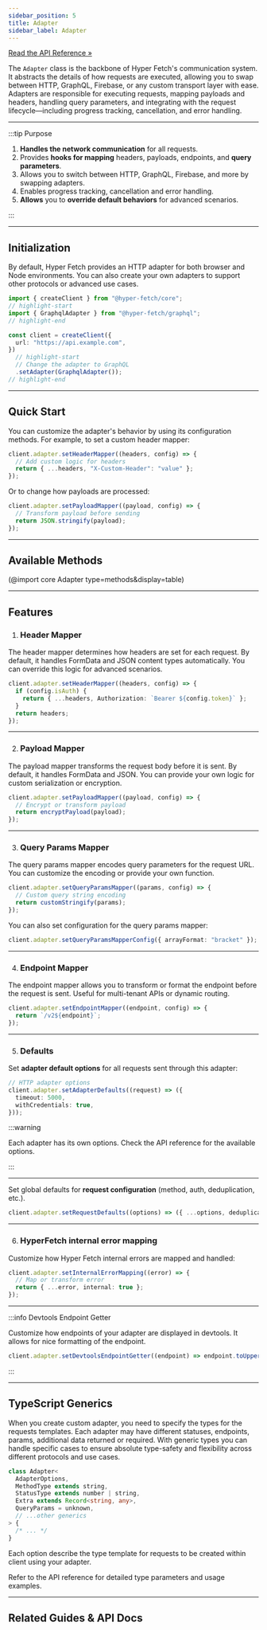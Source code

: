 ```yaml
---
sidebar_position: 5
title: Adapter
sidebar_label: Adapter
---
```


[Read the API Reference »](/docs/api/core/Classes/Adapter.mdx)

The `Adapter` class is the backbone of Hyper Fetch's communication system. It abstracts the details of how requests are
executed, allowing you to swap between HTTP, GraphQL, Firebase, or any custom transport layer with ease. Adapters are
responsible for executing requests, mapping payloads and headers, handling query parameters, and integrating with the
request lifecycle—including progress tracking, cancellation, and error handling.

---

:::tip Purpose

1. **Handles the network communication** for all requests.
2. Provides **hooks for mapping** headers, payloads, endpoints, and **query parameters**.
3. Allows you to switch between HTTP, GraphQL, Firebase, and more by swapping adapters.
4. Enables progress tracking, cancellation and error handling.
5. **Allows** you to **override default behaviors** for advanced scenarios.

:::

---

## Initialization

By default, Hyper Fetch provides an HTTP adapter for both browser and Node environments. You can also create your own
adapters to support other protocols or advanced use cases.

```ts title="GraphQL Adapter"
import { createClient } from "@hyper-fetch/core";
// highlight-start
import { GraphqlAdapter } from "@hyper-fetch/graphql";
// highlight-end

const client = createClient({
  url: "https://api.example.com",
})
  // highlight-start
  // Change the adapter to GraphQL
  .setAdapter(GraphqlAdapter());
// highlight-end
```

---

## Quick Start

You can customize the adapter's behavior by using its configuration methods. For example, to set a custom header mapper:

```ts
client.adapter.setHeaderMapper((headers, config) => {
  // Add custom logic for headers
  return { ...headers, "X-Custom-Header": "value" };
});
```

Or to change how payloads are processed:

```ts
client.adapter.setPayloadMapper((payload, config) => {
  // Transform payload before sending
  return JSON.stringify(payload);
});
```

---

## Available Methods

<ShowMore>

(@import core Adapter type=methods&display=table)

</ShowMore>

<LinkCard
  type="api"
  title="Detailed methods docs"
  description="Check all available methods and their descriptions"
  to="/docs/api/core/Classes/Adapter#methods"
/>

---

## Features

1. ### Header Mapper

The header mapper determines how headers are set for each request. By default, it handles FormData and JSON content
types automatically. You can override this logic for advanced scenarios.

```ts
client.adapter.setHeaderMapper((headers, config) => {
  if (config.isAuth) {
    return { ...headers, Authorization: `Bearer ${config.token}` };
  }
  return headers;
});
```

---

2. ### Payload Mapper

The payload mapper transforms the request body before it is sent. By default, it handles FormData and JSON. You can
provide your own logic for custom serialization or encryption.

```ts
client.adapter.setPayloadMapper((payload, config) => {
  // Encrypt or transform payload
  return encryptPayload(payload);
});
```

---

3. ### Query Params Mapper

The query params mapper encodes query parameters for the request URL. You can customize the encoding or provide your own
function.

```ts
client.adapter.setQueryParamsMapper((params, config) => {
  // Custom query string encoding
  return customStringify(params);
});
```

You can also set configuration for the query params mapper:

```ts
client.adapter.setQueryParamsMapperConfig({ arrayFormat: "bracket" });
```

---

4. ### Endpoint Mapper

The endpoint mapper allows you to transform or format the endpoint before the request is sent. Useful for multi-tenant
APIs or dynamic routing.

```ts
client.adapter.setEndpointMapper((endpoint, config) => {
  return `/v2${endpoint}`;
});
```

---

5. ### Defaults

Set **adapter default options** for all requests sent through this adapter:

```ts
// HTTP adapter options
client.adapter.setAdapterDefaults((request) => ({
  timeout: 5000,
  withCredentials: true,
}));
```

:::warning

Each adapter has its own options. Check the API reference for the available options.

:::

---

Set global defaults for **request configuration** (method, auth, deduplication, etc.).

```ts
client.adapter.setRequestDefaults((options) => ({ ...options, deduplicate: true }));
```

---

6. ### HyperFetch internal error mapping

Customize how Hyper Fetch internal errors are mapped and handled:

```ts
client.adapter.setInternalErrorMapping((error) => {
  // Map or transform error
  return { ...error, internal: true };
});
```

---

:::info Devtools Endpoint Getter

Customize how endpoints of your adapter are displayed in devtools. It allows for nice formatting of the endpoint.

```ts
client.adapter.setDevtoolsEndpointGetter((endpoint) => endpoint.toUpperCase());
```

:::

---

## TypeScript Generics

When you create custom adapter, you need to specify the types for the requests templates. Each adapter may have
different statuses, endpoints, params, additional data returned or required. With generic types you can handle specific
cases to ensure absolute type-safety and flexibility across different protocols and use cases.

```ts
class Adapter<
  AdapterOptions,
  MethodType extends string,
  StatusType extends number | string,
  Extra extends Record<string, any>,
  QueryParams = unknown,
  // ...other generics
> {
  /* ... */
}
```

Each option describe the type template for requests to be created within client using your adapter.

Refer to the API reference for detailed type parameters and usage examples.

<LinkCard
  type="api"
  title="Detailed Adapter API"
  description="Explore all available methods, their parameters, and return values for the Adapter class."
  to="/docs/api/core/Classes/Adapter"
/>

---

## Related Guides & API Docs

<LinkCard
  type="integrations"
  title="Available Adapters"
  description="Explore all available adapters and their descriptions."
  to="/docs/integrations/getting-started#adapter"
/>

